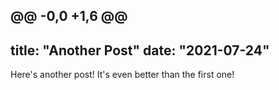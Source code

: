 @@ -0,0 +1,6 @@
---
title: "Another Post"
date: "2021-07-24"
---

Here's another post! It's even better than the first one!